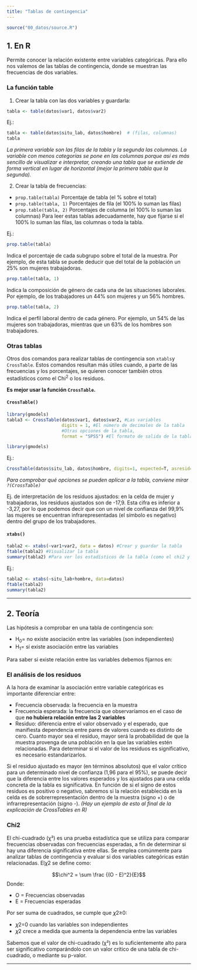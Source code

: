 ```yaml
---
title: "Tablas de contingencia"
---
```


```r
source("00_datos/source.R")
```

## 1. En R

Permite conocer la relación existente entre variables categóricas. Para ello nos valemos de las tablas de contingencia, donde se muestran las frecuencias de dos variables.

### La función table

1.  Crear la tabla con las dos variables y guardarla:

``` r
tabla <- table(datos$var1, datos$var2)
```

Ej.:

```r
tabla <- table(datos$situ_lab, datos$hombre)  # (filas, columnas)
tabla
```

*La primera variable son las filas de la tabla y la segunda las columnas. La variable con menos categorías se pone en las columnas porque así es más sencillo de visualizar e interpretar, creando una tabla que se extiende de forma vertical en lugar de horizontal (mejor la primera tabla que la segunda).*

2.  Crear la tabla de frecuencias:

-   `prop.table(tabla)` Porcentaje de tabla (el % sobre el total)
-   `prop.table(tabla, 1)` Porcentajes de fila (el 100% lo suman las filas)
-   `prop.table(tabla, 2)` Porcentajes de columna (el 100% lo suman las columnas) Para leer estas tablas adecuadamente, hay que fijarse si el 100% lo suman las filas, las columnas o toda la tabla.

Ej.:

```r
prop.table(tabla)   
```

Indica el porcentaje de cada subgrupo sobre el total de la muestra. Por ejemplo, de esta tabla se puede deducir que del total de la población un 25% son mujeres trabajadoras.

```r
prop.table(tabla, 1)
```

Indica la composición de género de cada una de las situaciones laborales. Por ejemplo, de los trabajadores un 44% son mujeres y un 56% hombres.

```r
prop.table(tabla, 2)
```

Indica el perfil laboral dentro de cada género. Por ejemplo, un 54% de las mujeres son trabajadoras, mientras que un 63% de los hombres son trabajadores.

### Otras tablas

Otros dos comandos para realizar tablas de contingencia son `xtabls`y `CrossTable`. Estos comandos resultan más útiles cuando, a parte de las frecuencias y los porcentajes, se quieren conocer también otros estadísticos como el Chi^2^ o los residuos.

**Es mejor usar la función `CrossTable`.**

::: {.panel-tabset}

#### `CrossTable()`

``` r
library(gmodels)
tabla3 <- CrossTable(datos$var1, datos$var2, #Las variables
                     digits = 1, #El número de decimales de la tabla
                     #Otras opciones de la tabla,
                     format = "SPSS") #El formato de salida de la tabla
```

```r
library(gmodels)
```

Ej.:

```r
CrossTable(datos$situ_lab, datos$hombre, digits=1, expected=T, asresid=TRUE, chisq=TRUE, prop.chisq=F, format="SPSS")
```

*Para comprobar qué opciones se pueden aplicar a la tabla, conviene mirar `?(CrossTable)`*

Ej. de interpretación de los residuos ajustados: en la celda de mujer y trabajadoras, los residuos ajustados son de -17,9. Esta cifra es inferior a -3,27, por lo que podemos decir que con un nivel de confianza del 99,9% las mujeres se encuentran infrarepresentadas (el símbolo es negativo) dentro del grupo de los trabajadores.

#### `xtabs()`

``` r
tabla2 <- xtabs(~var1+var2, data = datos) #Crear y guardar la tabla
ftable(tabla2) #Visualizar la tabla
summary(tabla2) #Para ver los estadísticos de la tabla (como el chi2 y el p-valor)
```

Ej.:

```r
tabla2 <- xtabs(~situ_lab+hombre, data=datos)
ftable(tabla2) 
summary(tabla2) 
```


:::

------------------------------------------------------------------------

## 2. Teoría

Las hipótesis a comprobar en una tabla de contingencia son:

-   H~0~= no existe asociación entre las variables (son independientes)
-   H~1~= sí existe asociación entre las variables

Para saber si existe relación entre las variables debemos fijarnos en:

### El análisis de los residuos

A la hora de examinar la asociación entre variable categóricas es importante diferenciar entre:

-   Frecuencia observada: la frecuencia en la muestra
-   Frecuencia esperada: la frecuencia que observaríamos en el caso de que **no hubiera relación entre las 2 variables**
-   Residuo: diferencia entre el valor observado y el esperado, que manifiesta dependencia entre pares de valores cuando es distinto de cero. Cuanto mayor sea el residuo, mayor será la probabilidad de que la muestra provenga de una población en la que las variables estén relacionadas. Para determinar si el valor de los residuos es significativo, es necesario estandarizarlos.

Si el residuo ajustado es mayor (en términos absolutos) que el valor crítico para un determinado nivel de confianza (1,96 para el 95%), se puede decir que la diferencia entre los valores esperados y los ajustados para una celda concreta de la tabla es significativa. En función de si el signo de estos residuos es positivo o negativo, sabremos si la relación establecida en la celda es de sobrerrepresentación dentro de la muestra (signo +) o de infrarrepresentación (signo -). *(Hay un ejemplo de esto al final de la explicación de CrossTables en R)*

### Chi2

El chi-cuadrado (χ²) es una prueba estadística que se utiliza para comparar frecuencias observadas con frecuencias esperadas, a fin de determinar si hay una diferencia significativa entre ellas. Se emplea comúnmente para analizar tablas de contingencia y evaluar si dos variables categóricas están relacionadas. El𝜒2 se define como:

$$\chi^2 = \sum \frac {(O - E)^2}{E}$$ Donde:

-   O = Frecuencias observadas
-   E = Frecuencias esperadas

Por ser suma de cuadrados, se cumple que 𝜒2≥0:

-   𝜒2=0 cuando las variables son independientes
-   𝜒2 crece a medida que aumenta la dependencia entre las variables

Sabemos que el valor de chi-cuadrado (χ²) es lo suficientemente alto para ser significativo comparándolo con un valor crítico de una tabla de chi-cuadrado, o mediante su p-valor.

------------------------------------------------------------------------
